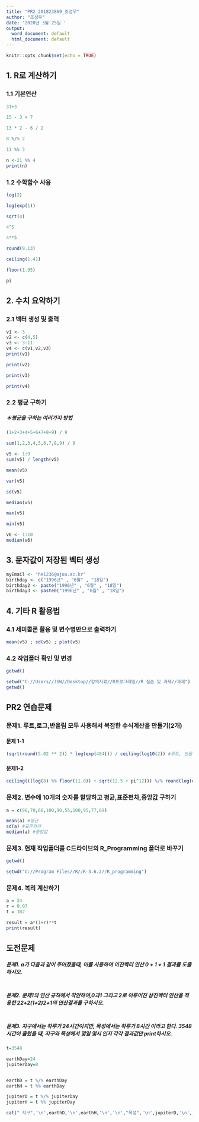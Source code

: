 ```yaml
---
title: "PR2_201823869_조성우"
author: "조성우"
date: '2020년 3월 25일 '
output:
  word_document: default
  html_document: default
---
```


```r
knitr::opts_chunk$set(echo = TRUE)
```


## 1. R로 계산하기
### 1.1 기본연산

```r
31+3
```

```r
15 - 3 + 7
```

```r
13 * 2 - 6 / 2
```

```r
8 %/% 2
```

```r
11 %% 3
```

```r
n <-21 %% 4
print(n)
```

### 1.2 수학함수 사용
```r
log(2)
```


```r
log(exp(1))
```

```r
sqrt(4)
```

```r
4^5
```

```r
4**5
```

```r
round(9.13)
```

```r
ceiling(1.41)
```

```r
floor(1.95)
```

```r
pi
```

## 2. 수치 요약하기
### 2.1 벡터 생성 및 출력


```r
v1 <- 3
v2 <- c(4,5)
v3 <- 3:11
v4 <- c(v1,v2,v3)
print(v1)
```

```r
print(v2)
```

```r
print(v3)
```

```r
print(v4)
```

### 2.2 평균 구하기
#####   ＊평균을 구하는 여러가지 방법
```r
(1+2+3+4+5+6+7+8+9) / 9
```

```r
sum(1,2,3,4,5,6,7,8,9) / 9
```

```r
v5 <- 1:9
sum(v5) / length(v5)
```

```r
mean(v5)
```

```r
var(v5)
```

```r
sd(v5)
```

```r
median(v5)
```

```r
max(v5)
```

```r
min(v5)
```

```r
v6 <- 1:10
median(v6)
```

## 3. 문자값이 저장된 벡터 생성

```r
myEmail <- "he1236@ajou.ac.kr"
birthday <- c("1996년" , "6월" , "18일")
birthday2 <- paste("1996년" , "6월" , "18일")
birthday3 <- paste0("1996년" , "6월" , "18일")
```

## 4. 기타 R 활용법
### 4.1 세미콜론 활용 및 변수명만으로 출력하기

```r
mean(v5) ; sd(v5) ; plot(v5)
```

### 4.2 작업폴더 확인 및 변경

```r
getwd()
```

```r
setwd("C://Users//JSW//Desktop//강의자료//R프로그래밍//R 실습 및 과제//과제")
getwd()
```

## PR2 연습문제
### 문제1. 루트,로그,반올림 모두 사용해서 복잡한 수식계산을 만들기(2개)

#### 문제 1-1
```r
(sqrt(round(5.02 ** 2)) * log(exp(404))) / ceiling(log10(2)) #루트, 반올림, 올림, 나누기, 로그, 제곱 활용
```
#### 문제1-2
```r
ceiling(((log(8) %% floor(11.8)) + sqrt(12.5 + pi^12))) %/% round(log(exp(100))) #올림, 로그, 나머지,몫, 반올림, 올림, 내림, 루트,파이 활용
```
### 문제2. 변수에 10개의 숫자를 할당하고 평균,표준편차,중앙값 구하기

```r
a = c(98,70,68,100,90,55,100,95,77,89)

mean(a) #평균
sd(a) #표준편차
median(a) #중앙값
```

### 문제3. 현재 작업폴더를 C드라이브의 R_Programming 폴더로 바꾸기

```r
getwd()

setwd("C://Program Files//R//R-3.6.2//R_programming")
```

### 문제4. 복리 계산하기


```r
a = 24
r = 0.07
t = 382

result = a*(1+r)**t
print(result)
```

## 도전문제
##### 문제1. a가 다음과 같이 주어졌을때, 이를 사용하여 이진벡터 연산 0 + 1 + 1 결과를 도출하시오.

```r
```

##### 문제2. 문제1의 연산 규칙에서 착안하여,0과1 그리고 2로 이루어진 삼진벡터 연산을 적용한  2*2+2(1+2)*2+1의 연산결과를 구하시오.

```r
```

##### 문제3. 지구에서는 하루가 24시간이지만, 목성에서는 하루가 8시간 이라고 한다. 3548시간이 흘렀을 때, 지구와 목성에서 몇일 몇시 인지 각각 결과값만 print하시오.

```r

t=3548

earthDay=24
jupiterDay=8


earthD = t %/% earthDay
earthH = t %% earthDay

jupiterD = t %/% jupiterDay
jupiterH = t %% jupiterDay

cat(" 지구",'\n',earthD,'\n',earthH,'\n','\n',"목성",'\n',jupiterD,'\n',jupiterH)

```